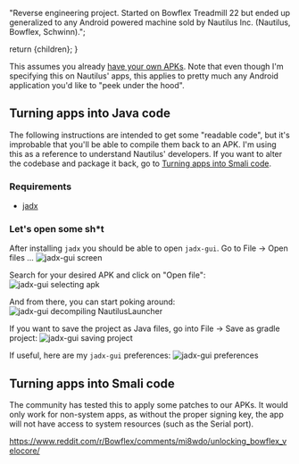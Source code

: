 
  "Reverse engineering project. Started on Bowflex Treadmill 22 but ended up generalized to any Android powered machine sold by Nautilus Inc. (Nautilus, Bowflex, Schwinn).";

  return <BaseProject title={title} description={description} imgSrc={imgSrc} imgAlt={imgAlt} pubDate={pubDate}>{children}</BaseProject>;
}

This assumes you already [have your own APKs](/projects/bl0wfl3x/backup). Note that even though I'm specifying this on Nautilus' apps, this applies to pretty much any Android application you'd like to "peek under the hood".


## Turning apps into Java code

The following instructions are intended to get some "readable code", but it's improbable that you'll be able to compile them back to an APK. I'm using this as a reference to understand Nautilus' developers. If you want to alter the codebase and package it back, go to [Turning apps into Smali code](#turning-apps-into-smali-code).

### Requirements
- [jadx](https://github.com/skylot/jadx)


### Let's open some sh*t

After installing `jadx` you should be able to open `jadx-gui`. Go to File -> Open files ...
![jadx-gui screen](/assets/images/fl3xbl0w/screen-jadx-init.png) 

Search for your desired APK and click on "Open file":
![jadx-gui selecting apk](/assets/images/fl3xbl0w/screen-jadx-open.png) 

And from there, you can start poking around:
![jadx-gui decompiling NautilusLauncher](/assets/images/fl3xbl0w/screen-jadx-opened.png "onStartCommand blah blah?") 

If you want to save the project as Java files, go into File -> Save as gradle project:
![jadx-gui saving project](/assets/images/fl3xbl0w/screen-jadx-save.png) 

If useful, here are my `jadx-gui` preferences:
![jadx-gui preferences](/assets/images/fl3xbl0w/screen-jadx-preferences.png) 


## Turning apps into Smali code

The community has tested this to apply some patches to our APKs. It would only work for non-system apps, as without the proper signing key, the app will not have access to system resources (such as the Serial port).

https://www.reddit.com/r/Bowflex/comments/mi8wdo/unlocking_bowflex_velocore/
